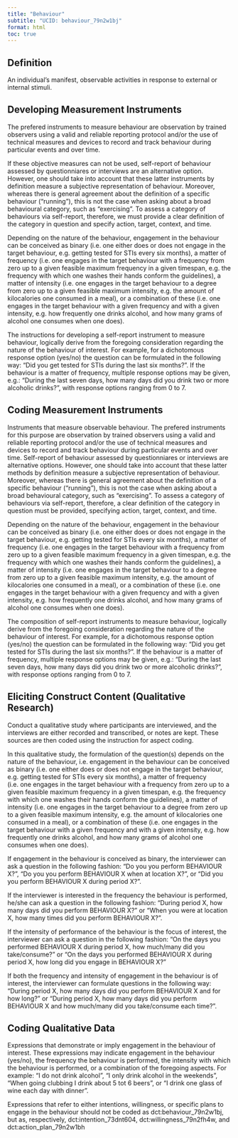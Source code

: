 ```yaml
---
title: "Behaviour"
subtitle: "UCID: behaviour_79n2w1bj"
format: html
toc: true
---
```


## Definition

An individual’s manifest, observable activities in response to external or internal stimuli. 

## Developing Measurement Instruments

The prefered instruments to measure behaviour are observation by trained observers using a valid and reliable reporting protocol and/or the use of technical measures and devices to record and track behaviour during particular events and over time.

If these objective measures can not be used, self-report of behaviour assessed by questionniares or interviews are an alternative option. However, one should take into account that these latter instruments by definition measure a subjective representation of behaviour. Moreover, whereas there is general agreement about the definition of a specific behaviour ("running"), this is not the case when asking about a broad behavioural category, such as "exercising". To assess a category of behaviours via self-report, therefore, we must provide a clear definition of the category in question and specify action, target, context, and time.

Depending on the nature of the behaviour, engagement in the behaviour can be conceived as binary (i.e. one either does or does not engage in the target behaviour, e.g. getting tested for STIs every six months), a matter of frequency (i.e. one engages in the target behaviour with a frequency from zero up to a given feasible maximum frequency in a given timespan, e.g. the frequency with which one washes their hands conform the guidelines), a matter of intensity (i.e. one engages in the target behaviour to a degree from zero up to a given feasible maximum intensity, e.g. the amount of kilocalories one consumed in a meal), or a combination of these (i.e. one engages in the target behaviour with a given frequency and with a given intensity, e.g. how frequently one drinks alcohol, and how many grams of alcohol one consumes when one does).

The instructions for developing a self-report instrument to measure behaviour, logically derive from the foregoing consideration regarding the nature of the behaviour of interest. For example, for a dichotomous response option (yes/no) the question can be formulated in the following way: "Did you get tested for STIs during the last six months?". If the behaviour is a matter of frequency, multiple response options may be given, e.g.: "During the last seven days, how many days did you drink two or more alcoholic drinks?", with response options ranging from 0 to 7.


## Coding Measurement Instruments

Instruments that measure observable behaviour. The prefered instruments for this purpose are observation by trained observers using a valid and reliable reporting protocol and/or the use of technical measures and devices to record and track behaviour during particular events and over time. Self-report of behaviour assessed by questionniares or interviews are alternative options. However, one should take into account that these latter methods by definition measure a subjective representation of behaviour. Moreover, whereas there is general agreement about the definition of a specific behaviour ("running"), this is not the case when asking about a broad behavioural category, such as "exercising". To assess a category of behaviours via self-report, therefore, a clear definition of the category in question must be provided, specifying action, target, context, and time.

Depending on the nature of the behaviour, engagement in the behaviour can be conceived as binary (i.e. one either does or does not engage in the target behaviour, e.g. getting tested for STIs every six months), a matter of frequency (i.e. one engages in the target behaviour with a frequency from zero up to a given feasible maximum frequency in a given timespan, e.g. the frequency with which one washes their hands conform the guidelines), a matter of intensity (i.e. one engages in the target behaviour to a degree from zero up to a given feasible maximum intensity, e.g. the amount of kilocalories one consumed in a meal), or a combination of these (i.e. one engages in the target behaviour with a given frequency and with a given intensity, e.g. how frequently one drinks alcohol, and how many grams of alcohol one consumes when one does).

The composition of self-report instruments to measure behaviour, logically derive from the foregoing consideration regarding the nature of the behaviour of interest. For example, for a dichotomous response option (yes/no) the question can be formulated in the following way: "Did you get tested for STIs during the last six months?". If the behaviour is a matter of frequency, multiple response options may be given, e.g.: "During the last seven days, how many days did you drink two or more alcoholic drinks?", with response options ranging from 0 to 7.


## Eliciting Construct Content (Qualitative Research)

Conduct a qualitative study where participants are interviewed, and the interviews are either recorded and transcribed, or notes are kept. These sources are then coded using the instruction for aspect coding.

In this qualitative study, the formulation of the question(s) depends on the nature of the behaviour, i.e. engagement in the behaviour can be conceived as binary (i.e. one either does or does not engage in the target behaviour, e.g. getting tested for STIs every six months), a matter of frequency (i.e. one engages in the target behaviour with a frequency from zero up to a given feasible maximum frequency in a given timespan, e.g. the frequency with which one washes their hands conform the guidelines), a matter of intensity (i.e. one engages in the target behaviour to a degree from zero up to a given feasible maximum intensity, e.g. the amount of kilocalories one consumed in a meal), or a combination of these (i.e. one engages in the target behaviour with a given frequency and with a given intensity, e.g. how frequently one drinks alcohol, and how many grams of alcohol one consumes when one does).

If engagement in the behaviour is conceived as binary, the interviewer can ask a question in the following fashion: "Do you you perform BEHAVIOUR X?", "Do you you perform BEHAVIOUR X when at location X?", or "Did you you perform BEHAVIOUR X during period X?".

If the interviewer is interested in the frequency the behaviour is performed, he/she can ask a question in the following fashion: "During period X, how many days did you perform BEHAVIOUR X?" or "When you were at location X, how many times did you perform BEHAVIOUR X?".

If the intensity of performance of the behaviour is the focus of interest, the interviewer can ask a question in the following fashion: "On the days you performed BEHAVIOUR X during period X, how much/many did you take/consume?" or "On the days you performed BEHAVIOUR X during period X, how long did you engage in BEHAVIOUR X?" 

If both the frequency and intensity of engagement in the behaviour is of interest, the interviewer can formulate questions in the following way: "During period X, how many days did you perform BEHAVIOUR X and for how long?" or "During period X, how many days did you perform BEHAVIOUR X and how much/many did you take/consume each time?".


## Coding Qualitative Data

Expressions that demonstrate or imply engagement in the behaviour of interest. These expressions may indicate engagement in the behaviour (yes/no), the frequency the behaviour is performed, the intensity with which the behaviour is performed, or a combination of the foregoing aspects. For example: "I do not drink alcohol", "I only drink alcohol in the weekends", "When going clubbing I drink about 5 tot 6 beers", or "I drink one glass of wine each day with dinner". 

Expressions that refer to either intentions, willingness, or specific plans to engage in the behaviour should not be coded as dct:behaviour_79n2w1bj, but as, respectively, dct:intention_73dnt604, dct:willingness_79n2fh4w, and dct:action_plan_79n2w1bh

